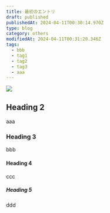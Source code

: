 ```yaml
---
title: 最初のエントリ
draft: published
publishedAt: 2024-04-11T00:30:14.970Z
type: blog
category: others
modifiedAt: 2024-04-11T00:31:20.346Z
tags:
  - bbb
  - tag1
  - tag2
  - tag3
  - aaa
---
```


![](/blog-placeholder-about.jpg)

## Heading 2

aaa

### Heading 3

bbb

#### Heading 4

ccc

##### Heading 5

ddd

